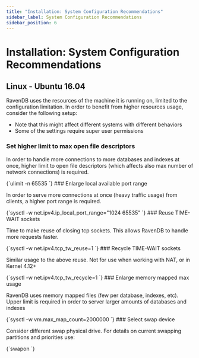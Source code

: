 ```yaml
---
title: "Installation: System Configuration Recommendations"
sidebar_label: System Configuration Recommendations
sidebar_position: 6
---
```



# Installation: System Configuration Recommendations

## Linux - Ubuntu 16.04

RavenDB uses the resources of the machine it is running on, limited to the configuration limitation. In order to benefit from higher resources usage, consider the following setup:

* Note that this might affect different systems with different behaviors
* Some of the settings require super user permissions
### Set higher limit to max open file descriptors

In order to handle more connections to more databases and indexes at once, higher limit to open file descriptors (which affects also max number of network connections) is required.

<TabItem value="something" label="bash">
<CodeBlock language="bash">
{`ulimit -n 65535
`}
</CodeBlock>
</TabItem>
### Enlarge local available port range

In order to serve more connections at once (heavy traffic usage) from clients, a higher port range is required.

<TabItem value="something" label="bash">
<CodeBlock language="bash">
{`sysctl -w net.ipv4.ip_local_port_range="1024 65535"
`}
</CodeBlock>
</TabItem>
### Reuse TIME-WAIT sockets

Time to make reuse of closing tcp sockets. This allows RavenDB to handle more requests faster.

<TabItem value="something" label="bash">
<CodeBlock language="bash">
{`sysctl -w net.ipv4.tcp_tw_reuse=1
`}
</CodeBlock>
</TabItem>
### Recycle TIME-WAIT sockets

Similar usage to the above reuse. Not for use when working with NAT, or in Kernel 4.12+

<TabItem value="something" label="bash">
<CodeBlock language="bash">
{`sysctl -w net.ipv4.tcp_tw_recycle=1
`}
</CodeBlock>
</TabItem>
### Enlarge memory mapped max usage

RavenDB uses memory mapped files (few per database, indexes, etc). Upper limit is required in order to server larger amounts of databases and indexes

<TabItem value="something" label="bash">
<CodeBlock language="bash">
{`sysctl -w vm.max_map_count=2000000
`}
</CodeBlock>
</TabItem>
### Select swap device

Consider different swap physical drive.
For details on current swapping partitions and priorities use:

<TabItem value="something" label="bash">
<CodeBlock language="bash">
{`swapon
`}
</CodeBlock>
</TabItem>



